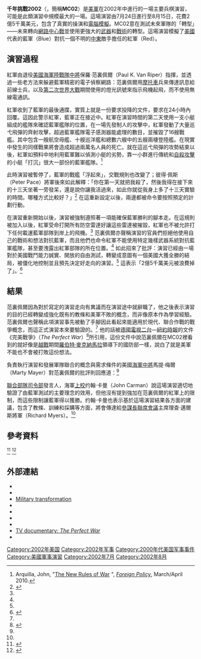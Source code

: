 '''千年挑戰2002'''（'''{{lang|en|Millennium Challenge 2002}}'''，簡稱'''MC02'''）是[[美軍|美軍]]在2002年中進行的一場主要兵棋演習，可能是此類演習中規模最大的一場。這場演習由7月24日進行至8月15日，花費2億5千萬美元，包含了真實的操演和[[電腦模擬|電腦模擬]]。MC02意在測試未來軍隊的「轉型」——未來轉向[[網路中心戰|網路中心戰]]並使用更強大的[[武器|武器]]和[[戰術|戰術]]的轉型。這場演習模擬了[[美國|美國]]代表的藍軍（Blue）對抗一個不明的[[中東|中東]]敵手擔任的紅軍（Red）。

==演習過程==
紅軍由退役[[美國海軍陸戰隊|美國海軍陸戰隊]][[中將|中將]]保羅‧范裏佩爾（Paul K. Van Riper）指揮，並透過一些老方法來躲避藍軍精密的電子偵察網路：范裏佩爾用[[摩托車|摩托車]]兵來傳達訊息給前線士兵，以及[[二戰|第二次世界大戰]]期間使用的燈光訊號來指示飛機起飛，而不使用無線電通訊。

紅軍收到了藍軍的最後通牒，實質上就是一份要求投降的文件，要求在24小時內回覆。這因此警示紅軍，藍軍正在接近中。紅軍在演習時間的第二天使用一支小艇組成的艦隊來確認藍軍艦隊的位置，在一場先發制人的攻擊中，紅軍發動了大量巡弋飛彈的齊射攻擊，超過藍軍艦隊電子感測器能處理的數目，並摧毀了16艘戰艦。其中包含一艘航空母艦、十艘巡洋艦和總數六艘中的五艘兩棲登陸艦。在現實中發生的同樣戰果將會造成超過兩萬名人員的死亡。就在這巡弋飛彈的攻勢結束以後，紅軍如預料中地利用藍軍難以偵測小艇的劣勢，靠一小群進行傳統和[[自殺攻擊|自殺攻擊]]的小艇「打沉」很大一部份的藍軍艦隊。<ref>Arquilla, John, "[http://www.foreignpolicy.com/articles/2010/02/22/the_new_rules_of_war?page=0,0 The New Rules of War] {{Wayback|url=http://www.foreignpolicy.com/articles/2010/02/22/the_new_rules_of_war?page=0,0 |date=20121007105402 }}", ''[[Foreign_Policy|Foreign Policy]]'', March/April 2010.</ref>

此時演習被暫停了，藍軍的戰艦「浮起來」，交戰規則也改變了；彼得·佩斯（Peter Pace）將軍後來如此解釋：「你在第一天就把我殺了，然後我得在接下來的十三天坐著一旁發呆，還是說你讓我活過來，如此你就從我身上多了十三天實驗的時間。哪種方式比較好？」<ref>{{cite news | url=http://www.guardian.co.uk/world/2002/sep/06/usa.iraq | work=The Guardian | location=London | title=Wake-up call | first=Julian | last=Borger | date=2002-09-06 | accessdate=2010-05-12 | archive-date=2010-06-01 | archive-url=https://web.archive.org/web/20100601075132/http://www.guardian.co.uk/world/2002/sep/06/usa.iraq | dead-url=no }}</ref> 在這重新設定以後，兩邊都被命令要按照預定的計劃行動。

在演習重新開始以後，演習被強制遵照著一項能確保藍軍勝利的腳本走。在這規則被加入以後，紅軍受命打開所有防空雷達好讓這些雷達被摧毀，紅軍也不被允許打下任何載運藍軍部隊到岸上的飛機。<ref name="M"/> 范裏佩爾亦聲稱演習的官員們拒絕他使用自己的戰術和想法對抗藍軍，而且他們也命令紅軍不能使用特定幾樣武器系統對抗藍軍艦隊，甚至要洩露出紅軍部隊的所在位置。<ref name="AN"/> 如此招來了批評：演習已經由一場對於美國戰鬥能力誠實、開放的自由測試，轉變成意圖有一個美國大獲全勝的結局，被僵化地控制並且預先決定好走向的演習。<ref name="M"/> 這表示「2億5千萬美元被浪費掉了」。<ref name="pbsnove">{{cite web|url=http://www.pbs.org/wgbh/nova/wartech/nature.html|work=[[Nova_(TV_series)|Nova]]|title=The Immutable Nature of War|publisher=[[Public_Broadcasting_Service|PBS]]|accessdate=2012-03-11|archive-date=2010-03-30|archive-url=https://web.archive.org/web/20100330090034/http://www.pbs.org/wgbh/nova/wartech/nature.html|dead-url=no}}</ref>

==結果==
范裏佩爾因為對於寫定的演習走向有異議而在演習途中就辭職了，他之後表示演習的目的已經轉變成強化既有的教條和美軍不敗的概念，而非像原本作為學習經驗。范裏佩爾也聲稱此項演習事先被動了手腳因此看起來能適用於現代、聯合作戰的戰爭概念，而這正式演習本來要驗證的。<ref name="AN"/> 他的話被[[德國電視二台|德國電視二台]]—[[紐約時報|紐約時報]]的文件《完美戰爭》（''The Perfect War''）<ref name="bbc">{{cite news| url = http://findarticles.com/p/articles/mi_m0EIN/is_2004_March_23/ai_114531926| title = New York Times Television Co-Produces News Documentary ''The Perfect War'' with Germany's ZDF| date = 2004-03-23| work = Business Wire| accessdate = 2012-03-11| archive-date = 2010-10-05| archive-url = https://web.archive.org/web/20101005223741/http://findarticles.com/p/articles/mi_m0EIN/is_2004_March_23/ai_114531926/| dead-url = no}}</ref>所引用，這份文件中說范裏佩爾在MC02裡看到的就好像是[[越南戰爭|越戰]]期間[[羅伯特·麥克納馬拉|羅伯特·麥克納馬拉]]領導下的國防部一樣，說白了就是美軍不能也不會被打敗這份想法。

負責執行演習和發展軍隊聯合的概念與需求條件的美國[[海軍中將|海軍中將]]馬提·梅爾（Marty Mayer）對范裏佩爾的批評則回應道：<ref name="AN"/>

 {{cquote|
范裏佩爾將軍顯然感覺自己太受束縛了，我只能說他在有些地方沒被限制住，有些地方則由於要方便導出試驗和特定演練的結果，所以限制了他。|author=海軍中將馬提·梅爾}}

[[美國聯合部隊司令部|聯合部隊司令部]]發言人，海軍[[上校|上校]]约翰·卡曼（John Carman）說這場演習適切地驗證了由藍軍測試的主要理念的效用，但他沒有提到強加在范裏佩爾的紅軍上的限制，而這些限制讓藍軍得以獲勝。约翰·卡曼也表示基於這場演習結果各方面的建議，包含了教條、訓練和採購等方面，將會傳達給[[參謀長聯席會議|參謀長聯席會議]]主席理查·邁爾斯將軍（Richard Myers）。<ref name="AN"/>

== 參考資料==
<references>
<ref name="M">{{cite news|url=http://www.military.com/opinion/0,15202,95496,00.html|title=Rumsfeld's War Games|publisher=Military.com|date=2006-04-26|accessdate=2012-01-03|deadurl=yes|archiveurl=https://web.archive.org/web/20060504005348/http://www.military.com/opinion/0%2C15202%2C95496%2C00.html|archivedate=2006-05-04}}</ref>
<ref name="AN">{{cite news|url=http://www.armytimes.com/legacy/new/0-292925-1060102.php|title=War games rigged? General says Millennium Challenge 02 ‘was almost entirely scripted’|date=2002-08-26|accessdate=2012-01-03}}</ref>
</references>

==外部連結==
* {{cite web 
 |url=http://www.jfcom.mil/about/experiments/mc02.htm 
 |publisher=[[USJFCOM|USJFCOM]] 
 |title=Millennium Challenge 2002 
 |archiveurl=https://web.archive.org/web/20070928005405/http://www.jfcom.mil/about/experiments/mc02.htm 
 |archivedate=2007-09-28 
 |deadurl=yes 
 |accessdate=2012-03-11 
 }}
* {{cite web
 | url = http://www.pbs.org/wgbh/nova/wartech/
 | work = [[Nova_(TV_series)|Nova]]
 | title = Battle Plan Under Fire
 | publisher = [[Public_Broadcasting_Service|PBS]]
 | accessdate = 2012-03-11
 | archive-date = 2012-03-12
 | archive-url = https://web.archive.org/web/20120312022600/http://www.pbs.org/wgbh/nova/wartech/
 | dead-url = no
 }}
*[https://web.archive.org/web/20070104095322/http://www.oft.osd.mil/ Military transformation]
* {{cite news
 | url = http://www.armytimes.com/legacy/new/0-292925-1060102.php
 | work = Army Times | title = War Games Rigged?
 | first = Sean D. | last = Naylor | date = 2002-08-16
}}
* {{cite web | url = http://www.slate.com/id/2080814/ | work = Slate | first = Fred | last = Kaplan | date = 2003-03-28 | title = The Officer Who Predicted Saddam's Moves | accessdate = 2012-03-11 | archive-date = 2011-08-25 | archive-url = https://web.archive.org/web/20110825065339/http://www.slate.com/id/2080814/ | dead-url = no }}
* {{cite news
 |url          = http://www.guardian.co.uk/international/story/0,3604,778070,00.html
 |work         = Guardian Online
 |title        = War game was fixed to ensure American victory, claims general
 |first        = Julian
 |last         = Borger
 |date         = 2002-08-21
 |location     = London
 |accessdate   = 2012-03-11
 |archive-date = 2008-08-21
 |archive-url  = https://web.archive.org/web/20080821053700/http://www.guardian.co.uk/international/story/0,3604,778070,00.html
 |dead-url     = no
}}
* {{cite web
  |url=http://www.exile.ru/articles/detail.php?ARTICLE_ID=6779&IBLOCK_ID=35
  |title=U Sank My Carrier!
  |first=Gary
  |last=Brecher
  |authorlink=Gary Brecher
  |date=2002-12-11
  |work=The Exile
  |accessdate=2010-02-16
  |archive-date=2010-08-18
  |archive-url=https://web.archive.org/web/20100818061044/http://www.exile.ru/articles/detail.php?ARTICLE_ID=6779&IBLOCK_ID=35
  |dead-url=no
  }}
*[http://findarticles.com/p/articles/mi_m0EIN/is_2004_March_23/ai_114531926 TV documentary: ''The Perfect War'']{{Wayback|url=http://findarticles.com/p/articles/mi_m0EIN/is_2004_March_23/ai_114531926 |date=20101005223741 }}
* {{cite book
 | last = Gladwell | first = Malcolm | authorlink = Malcolm Gladwell
 | title = Blink | pages =99–146
 | publisher = Little, Brown | year = 2005
}}

[[Category:2002年美国|Category:2002年美国]]
[[Category:2002年军事|Category:2002年军事]]
[[Category:2000年代美国军事事件|Category:2000年代美国军事事件]]
[[Category:美國軍事演習|Category:美國軍事演習]]
[[Category:2002年7月|Category:2002年7月]]
[[Category:2002年8月|Category:2002年8月]]